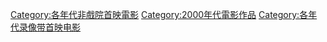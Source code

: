 {{CatPair|1990年代錄影帶首映電影|2010年代錄影帶首映電影}}

[[Category:各年代非戲院首映電影|Category:各年代非戲院首映電影]]
[[Category:2000年代電影作品|Category:2000年代電影作品]]
[[Category:各年代录像带首映电影|Category:各年代录像带首映电影]]